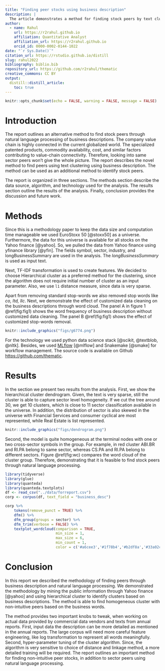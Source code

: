 ```yaml
---
title: "Finding peer stocks using business description"
description: |
  The article demonstrates a method for finding stock peers by text clustering on the business descriptions of securities.
author:
  - name: Rahul
    url: https://r2rahul.github.io
    affiliation: Quantitative Analyst
    affiliation_url: https://r2rahul.github.io
    orcid_id: 0000-0002-0144-1022 
date: "`r Sys.Date()`"
citation_url: https://rstudio.github.io/distill
slug: rahul2022
bibliography: biblio.bib
repository_url: https://github.com/r2rahul/thematic
creative_commons: CC BY
output:
  distill::distill_article:
    toc: true
---
```


```r
knitr::opts_chunk$set(echo = FALSE, warning = FALSE, message = FALSE)
```

# Introduction

The report outlines an alternative method to find stock peers through natural language processing of business descriptions. The company value chain is highly connected in the current globalized world. The specialized patented products, commodity availability, cost, and similar factors contributing to value-chain connectivity. Therefore, looking into same sector peers won't give the whole picture. The report describes the novel method to find peers using text clustering using business description. The method can be used as an additional method to identify stock peers. 

The report is organized in three sections. The methods section describe the data source, algorithm, and technology used for the analysis. The results section outline the results of the analysis. Finally, conclusion provides the discussion and future work. 

# Methods

Since this is a methodology paper to keep the data size and computation time manageable we used EuroStoxx 50 [@stoxx50] as a universe. Furthermore, the data for this universe is available for all stocks on the Yahoo finance [@yahoo]. So, we pulled the data from Yahoo finance using yfinance library [@yfin]. The fields symbol, sector, industry, and longBusinessSummary are used in the analysis. The *longBusinessSummary* is used as input text. 

Next, TF-IDF transformation is used to create features. We decided to choose Hierarchical cluster as a preferred method for the clustering, since the algorithm does not require initial number of cluster as an input parameter. Also, we use `l1` distance measure, since data is very sparse. 

Apart from removing standard stop-words we also removed stop words like *co, ltd, llc*. Next, we demonstrate the effect of customized data cleaning on the business descriptions through word cloud. The panel A in figure 1 \@ref(fig:fig1) shows the word frequency of business description without customized data cleaning. The panel B \@ref(fig:fig1) shows the effect of customized stop-words removal. 

```r
knitr::include_graphics("figs/g6774.png")
```

For the technology we used python data science stack [@scikit, @textblob, @nltk]. Besides, we used [MLflow](https://www.mlflow.org/) [@mlflow] and Snakemake [@smake] for workflow management. The source code is available on Github [https://github.com/thematic](https://github.com/thematic). 


 
# Results

In the section we present two results from the analysis. First, we show the hierarchical cluster dendrogram. Given, the text is very sparse, still the cluster is able to capture sector level homogeneity. If we cut the tree around 30, we get 10 clusters, which is close to 11 sector classification available in the universe. In addition, the distribution of sector is also skewed in the universe with Financial Services and consumer cyclical are most represented, while Real Estate is list represented. 

```r
knitr::include_graphics("figs/dendrogram.png")
```

Second, the model is quite homogeneous at the terminal nodes with one or two cross-sector symbols in the group. For example, in red cluster ABI.BR and RI.PA belong to same sector, whereas CS.PA and RI.PA belong to different sectors. Figure \@ref(fig:wc) compares the word cloud of the cluster group. Therefore, demonstrating that it is feasible to find stock peers through natural language processing. 


```r
library(tidyverse)
library(glue)
library(quanteda)
library(quanteda.textplots)
df <- read_csv("../data/forreport.csv")
corp <- corpus(df, text_field = "business_desc")
```

```r
corp %>%
    tokens(remove_punct = TRUE) %>%
    dfm() %>%
    dfm_group(groups = sector) %>%
    dfm_trim(verbose = FALSE) %>%
    textplot_wordcloud(comparison = TRUE,
                       min_size = 1,
                       max_size = 6,
                       min_count = 1, 
                       color = c('#a6cee3','#1f78b4','#b2df8a','#33a02c'))
```


# Conclusion

In this report we described the methodology of finding peers through business description and natural language processing. We demonstrated the methodology by mining the public information through Yahoo finance [@yahoo] and using hierarchical cluster to identify clusters based on business descriptions. The method is able to find homogeneous cluster with non-intuitive peers based on the business words. 

The method provides two important knobs to tweak, when working on actual data provided by commercial data vendors and texts from annual reports. First, input data the description can be more detailed as mentioned in the annual reports. The large corpus will need more careful feature engineering, like log transformation to represent all words meaningfully. Second, hyper-parameter tuning of the cluster algorithm. Since, the algorithm is very sensitive to choice of distance and linkage method, a more detailed training will be required. The report outlines an important method for finding non-intuitive peer stocks, in addition to sector peers using natural language processing. 

